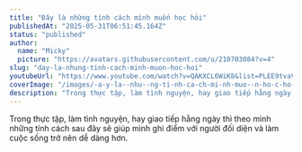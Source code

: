 ```yaml
---
title: "Đây là những tính cách mình muốn học hỏi"
publishedAt: "2025-05-31T06:51:45.164Z"
status: "published"
author:
  name: "Micky"
  picture: "https://avatars.githubusercontent.com/u/210703084?v=4"
slug: "day-la-nhung-tinh-cach-minh-muon-hoc-hoi"
youtubeUrl: "https://www.youtube.com/watch?v=QAKXCL6WiK8&list=PLEE9tvaVbZbe-zkTWUX9lcOsuFVHiE4xc&index=25"
coverImage: "/images/-a-y-la--nhu--ng-ti-nh-ca-ch-mi-nh-muo--n-ho-c-ho-i-k4NT.png"
description: "Trong thực tập, làm tình nguyện, hay giao tiếp hằng ngày thì theo mình những tính cách sau đây sẽ giúp mình ghi điểm với người đối diện và làm cuộc sống trở nên dễ dàng hơn."
---
```


Trong thực tập, làm tình nguyện, hay giao tiếp hằng ngày thì theo mình những tính cách sau đây sẽ giúp mình ghi điểm với người đối diện và làm cuộc sống trở nên dễ dàng hơn.